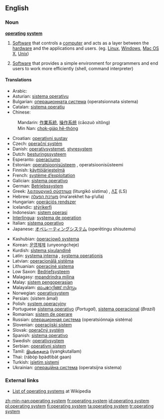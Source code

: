 ==English==

{{wikipedia}}

===Noun===
'''[[operating]] [[system]]'''

# {{software}} [[Software]] that controls a [[computer]] and acts as a layer between the [[hardware]] and the applications and users. (eg. [[Linux]], [[Windows]], [[Mac OS X]], [[Unix]])
# {{software}} [[Software]] that provides a simple environment for programmers and end users to work more efficiently (shell, command interpreter)

====Translations====
{{top}}
*Arabic: {{ARchar|[[نظام تشغيل]]}} {{IPAchar|(niʐám tašğíl)}} {{m}}
*Asturian: [[sistema operativu]] {{m}}
*Bulgarian: [[операционната система]] (operatsionnata sistema) {{f}}
*Catalan: [[sistema operatiu]] {{m}}
*Chinese:
:Mandarin: [[作業系統]], [[操作系统]] (cāozuò xìtǒng)
:Min Nan: [[chok-gia̍p hē-thóng]]
*Croatian: [[operativni sustav]] {{m}}
*Czech: [[operační systém]] {{m}}
*Danish: [[operativsystemet]], [[styresystem]]
*Dutch: [[besturingssysteem]]
*Esperanto: [[operaciumo]]
*Estonian: [[operatsioonisüsteem]] {{s}}, operatsioonisüsteemi {{p}}
*Finnish: [[käyttöjärjestelmä]]
*French: [[système d’exploitation]] {{m}}
*Galician: [[sistema operativo]] {{m}}
*German: [[Betriebssystem]]
*Greek: [[λειτουργικό σύστημα]] (liturgikó sístima) {{n}}, [[ΛΣ]] (LS)
*Hebrew: [[מערכת הפעלה]] (ma‘arekhet ha-p‘ulla)
*Hungarian: [[operációs rendszer]]
*Icelandic: [[stýrikerfi]]
*Indonesian: [[sistem operasi]]
*[[Interlingua]]: [[systema de operation]]
*Italian: [[sistema operativo]] {{m}}
*Japanese: [[オペレーティングシステム]] (operētingu shisutemu)
{{mid}}
*Kashubian: [[òperacjowô systema]]
*Korean: [[운영체제]] (unyeongcheje)
*Kurdish: [[sîstema şixulandinê]]
*Latin: [[systema interna]] {{f}}, [[systema operationis]] {{f}}
*Latvian: [[operacionālā sistēma]]
*Lithuanian: [[operacinė sistema]]
*Low Saxon: [[Bedriefsysteem]]
*Malagasy: [[mpandrindra milina]]
*Malay: [[sistem pengoperasian]]
*Malayalam: [[ഓപറേറ്റിങ്ങ് സിസ്റ്റം]]
*Norwegian: [[operativsystem]]
*Persian: {{FAchar|[[سیستم عامل]]}} (sistem âmal)
*Polish: [[system operacyjny]] {{m}}
*Portuguese [[sistema operativo]] {{m}} (''Portugal''), [[sistema operacional]] {{m}} (''Brazil'')
*Romanian: [[sistem de operare]] {{n}}
*Russian: [[операционная система]] (operatsiónnaja sistéma) {{f}}
*Slovenian: [[operacijski sistem]]
*Slovak: [[operačný systém]] {{m}}
*Spanish: [[sistema operativo]] {{m}}
*Swedish: [[operativsystem]]
*Serbian: [[operativni sistem]]
*Tamil: [[இயங்குதளம்]] (iyangkutallam)
*Thai: {{THchar|[[ระบบปฏิบัติการ]]}} (rábòp bpàdtìbàt gaan)
*Turkish: [[işletim sistemi]]
*Ukrainian: [[операційна система]] (operatsijna sistema) {{f}}
{{bottom}}

===External links===
*[[w:List of operating systems|List of operating systems]] at Wikipedia

[[zh-min-nan:operating system]]
[[fr:operating system]]
[[id:operating system]]
[[pl:operating system]]
[[fi:operating system]]
[[ta:operating system]]
[[tr:operating system]]